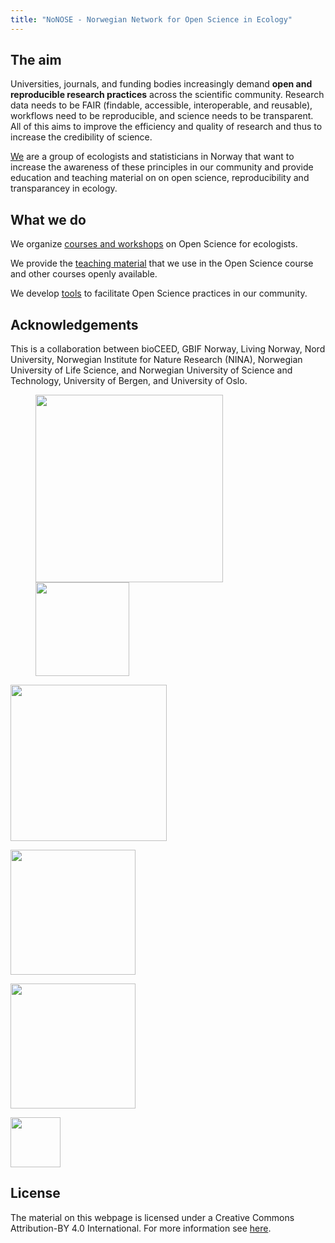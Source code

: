 ```yaml
---
title: "NoNOSE - Norwegian Network for Open Science in Ecology"
---
```


## The aim

Universities, journals, and funding bodies increasingly demand **open and reproducible research practices** across the scientific community. Research data needs to be FAIR (findable, accessible, interoperable, and reusable), workflows need to be reproducible, and science needs to be transparent. All of this aims to improve the efficiency and quality of research and thus to increase the credibility of science.

[We](@about_us) are a group of ecologists and statisticians in Norway that want to increase the awareness of these principles in our community and provide education and teaching material on on open science, reproducibility and transparancey in ecology.

## What we do

We organize [courses and workshops](@courses) on Open Science for ecologists.

We provide the [teaching material](@course_content) that we use in the Open Science course and other courses openly available.

We develop [tools](@course_content) to facilitate Open Science practices in our community.

## Acknowledgements

This is a collaboration between bioCEED, GBIF Norway, Living Norway, Nord University, Norwegian Institute for Nature Research (NINA), Norwegian University of Life Science, and Norwegian University of Science and Technology, University of Bergen, and University of Oslo.

::: {layout-ncol="3"}
![![](images/NINA.png){width="150"}](images/UiB_white.png){width="300"}

![](images/livingN.png){width="250"}
:::

::: {layout-ncol="3"}
![](images/gbif-no.png){width="200"}

![](images/nord.jpeg){width="200"}

![](images/ntnu_alt_versjon_uten_slagord_svart.png){width="80"}
:::

## License

The material on this webpage is licensed under a Creative Commons Attribution-BY 4.0 International. For more information see [here](https://creativecommons.org/licenses/by/4.0/).
